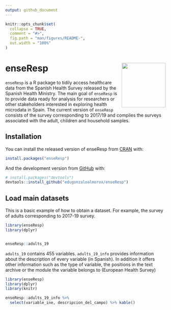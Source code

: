 ```yaml
---
output: github_document
---
```


<!-- README.md is generated from README.Rmd. Please edit that file -->

```r
knitr::opts_chunk$set(
  collapse = TRUE,
  comment = "#>",
  fig.path = "man/figures/README-",
  out.width = "100%"
)
```

# enseResp <img src='man/figures/logo.png' align="right" height="138.5" />

<!-- badges: start -->

<!-- badges: end -->

`enseResp` is a R package to tidily access healthcare data from the Spanish Health Survey released by the Spanish Health Ministry. The main goal of `enseResp` is to provide data ready for analysis for researchers or other stakeholders interested in exploring health microdata in Spain. The current version of `enseResp` consists of the survey corresponding to 2017/19 and compiles the surveys associated with the adult, children and household samples.


## Installation

You can install the released version of enseResp from [CRAN](https://CRAN.R-project.org) with:

``` r
install.packages("enseResp")
```

And the development version from [GitHub](https://github.com/) with:

``` r
# install.packages("devtools")
devtools::install_github("edugonzaloalmorox/enseResp")
```
## Load main datasets

This is a basic example of how to obtain a dataset. For example, the survey of adults corresponding to 2017-19 survey. 

```r
library(enseResp)
library(dplyr)


enseResp::adults_19
```

`adults_19` contains 455 variables. `adults_19_info` provides information about the description of every variable (in Spanish). In addition it offers other information such as the type of variable, the positions in the text archive or the module the variable belongs to (European Health Survey)

```r
library(enseResp)
library(dplyr)
library(knitr)

enseResp::adults_19_info %>% 
  select(variable_ine, descripcion_del_campo) %>% kable()
```

